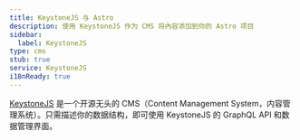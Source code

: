 ```yaml
---
title: KeystoneJS 与 Astro
description: 使用 KeystoneJS 作为 CMS 将內容添加到你的 Astro 项目
sidebar:
  label: KeystoneJS
type: cms
stub: true
service: KeystoneJS
i18nReady: true
---
```


[KeystoneJS](https://keystonejs.com/) 是一个开源无头的 CMS（Content Management System，内容管理系统）。只需描述你的数据结构，即可使用 KeystoneJS 的 GraphQL API 和数据管理界面。
